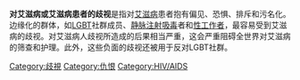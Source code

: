 {{Multiple issues|
{{Unreferenced|time=2020-08-25T01:41:07+00:00}}
{{Missing information|1=详细细节、原因及影响|time=2020-08-26T02:54:23+00:00}}
}}
{{LGBT側邊欄}}
{{歧視側邊欄}}

'''对艾滋病或艾滋病患者的歧视'''是指对[[艾滋病|艾滋病]]患者抱有偏见、恐惧、排斥和污名化。边缘化的群体，如[[LGBT|LGBT]]社群成员、[[静脉注射|静脉注射]][[吸毒|吸毒]]者和[[性工作者|性工作者]]，最容易受到艾滋病的歧视。对艾滋病人歧视所造成的后果相当严重，这会严重阻碍全世界对艾滋病的筛查和护理。此外，这些负面的歧视还被用于反对LGBT社群。

{{HIV和AIDS}}
{{歧視}}
[[Category:歧視|Category:歧視]]
[[Category:仇恨|Category:仇恨]]
[[Category:HIV/AIDS|Category:HIV/AIDS]]